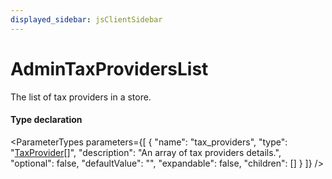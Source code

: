 ```yaml
---
displayed_sidebar: jsClientSidebar
---
```



# AdminTaxProvidersList

The list of tax providers in a store.

#### Type declaration

<ParameterTypes parameters={[
  {
    "name": "tax_providers",
    "type": "[TaxProvider](../classes/internal.TaxProvider.mdx)[]",
    "description": "An array of tax providers details.",
    "optional": false,
    "defaultValue": "",
    "expandable": false,
    "children": []
  }
]} />
